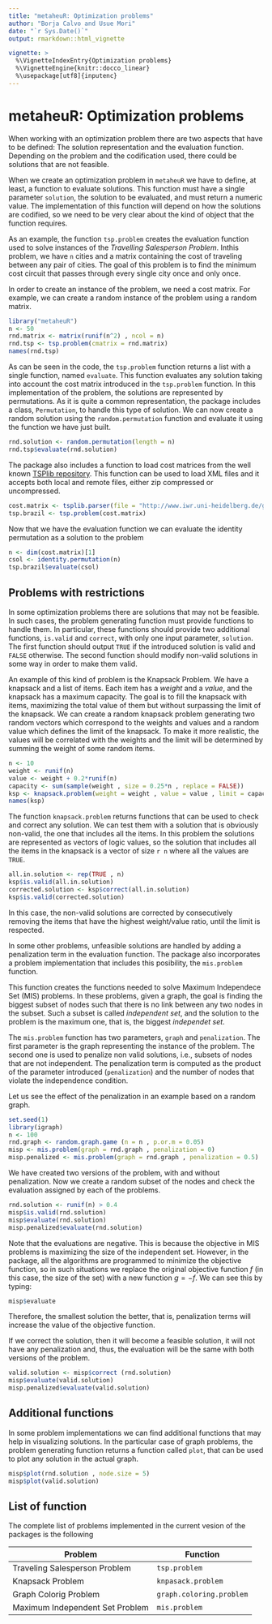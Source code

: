 ```yaml
---
title: "metaheuR: Optimization problems"
author: "Borja Calvo and Usue Mori"
date: "`r Sys.Date()`"
output: rmarkdown::html_vignette

vignette: >
  %\VignetteIndexEntry{Optimization problems}
  %\VignetteEngine{knitr::docco_linear}
  %\usepackage[utf8]{inputenc}
---
```


# metaheuR: Optimization problems

When working with an optimization problem there are two aspects that have to be defined: The solution representation and the evaluation function. Depending on the problem and the codification used, there could be solutions that are not feasible.

When we create an optimization problem in `metaheuR` we have to define, at least, a function to evaluate solutions. This function must have a single parameter `solution`, the solution to be evaluated, and must return a numeric value. The implementation of this function will depend on how the solutions are codified, so we need to be very clear about the kind of object that the function requires. 

As an example, the function `tsp.problem` creates the evaluation function used to solve instances of the _Travelling Salesperson Problem_. Inthis problem, we have `n` cities and a matrix containing the cost of traveling between any pair of cities. The goal of this problem is to find the minimum cost circuit that passes through every single city once and only once. 

In order to create an instance of the problem, we need a cost matrix. For example, we can create a random instance of the problem using a random matrix.

```r
library("metaheuR")
n <- 50
rnd.matrix <- matrix(runif(n^2) , ncol = n)
rnd.tsp <- tsp.problem(cmatrix = rnd.matrix)
names(rnd.tsp)
```

As can be seen in the code, the `tsp.problem` function returns a list with a single function, named `evaluate`. This function evaluates any solution taking into account the cost matrix introduced in the `tsp.problem` function. In this implementation of the problem, the solutions are represented by permutations. As it is quite a common representation, the package includes a class, `Permutation`, to handle this type of solution. We can now create a random solution using the `random.permutation` function and evaluate it using the function we have just built.

```r
rnd.solution <- random.permutation(length = n)
rnd.tsp$evaluate(rnd.solution)
```

The package also includes a function to load cost matrices from the well known [TSPlib repository](http://www.iwr.uni-heidelberg.de/groups/comopt/software/TSPLIB95/). This function can be used to load XML files and it accepts both local and remote files, either zip compressed or uncompressed.


```r

cost.matrix <- tsplib.parser(file = "http://www.iwr.uni-heidelberg.de/groups/comopt/software/TSPLIB95/XML-TSPLIB/instances/brazil58.xml.zip")
tsp.brazil <- tsp.problem(cost.matrix)
```

Now that we have the evaluation function we can evaluate the identity permutation as a solution to the problem

```r
n <- dim(cost.matrix)[1]
csol <- identity.permutation(n)
tsp.brazil$evaluate(csol)
```

## Problems with restrictions

In some optimization problems there are solutions that may not be feasible. In such cases, the problem generating function must provide functions to handle them. In particular, these functions should provide two additional functions, `is.valid` and `correct`, with only one input parameter, `solution`. The first function should output `TRUE` if the introduced solution is valid and `FALSE` otherwise. The second function should modify non-valid solutions in some way in order to make them valid.

An example of this kind of problem is the Knapsack Problem. We have a knapsack and a list of items. Each item has a _weight_ and a _value_, and the knapsack has a maximum capacity. The goal is to fill the knapsack with items, maximizing the total value of them but without surpassing the limit of the knapsack. We can create a random knapsack problem generating two random vectors which correspond to the weights and values and a random value which defines the limit of the knapsack. To make it more realistic, the values will be correlated with the weights and the limit will be determined by summing the weight of some random items.

```r
n <- 10
weight <- runif(n)
value <- weight + 0.2*runif(n)
capacity <- sum(sample(weight , size = 0.25*n , replace = FALSE))
ksp <- knapsack.problem(weight = weight , value = value , limit = capacity)
names(ksp)
```

The function `knapsack.problem` returns functions that can be used to check and correct any solution. We can test them with a solution that is obviously non-valid, the one that includes all the items. In this problem the solutions are represented as vectors of logic values, so the solution that includes all the items in the knapsack is a vector of size `r n` where all the values are `TRUE`.

```r
all.in.solution <- rep(TRUE , n)
ksp$is.valid(all.in.solution)
corrected.solution <- ksp$correct(all.in.solution)
ksp$is.valid(corrected.solution)
```

In this case, the non-valid solutions are corrected by consecutively removing the items that have the highest weight/value ratio, until the limit is respected.

In some other problems, unfeasible solutions are handled by adding a penalization term in the evaluation function. The package also incorporates a problem implementation that includes this posibility, the `mis.problem` function.

This function creates the functions needed to solve Maximum Independece Set (MIS) problems. In these problems, given a graph, the goal is finding the biggest subset of nodes such that there is no link between any two nodes in the subset. Such a subset is called _independent set_, and the solution to the problem is the maximum one, that is, the biggest _independet set_. 

The `mis.problem` function has two parameters, `graph` and `penalization`. The first parameter is the graph representing the instance of the problem. The second one is used to penalize non valid solutions, i.e., subsets of nodes that are not independent. The penalization term is computed as the product of the parameter introduced (`penalization`) and the number of nodes that violate the independence condition.

Let us see the effect of the penalization in an example based on a random graph.

```r
set.seed(1)
library(igraph)
n <- 100
rnd.graph <- random.graph.game (n = n , p.or.m = 0.05)
misp <- mis.problem(graph = rnd.graph , penalization = 0)
misp.penalized <- mis.problem(graph = rnd.graph , penalization = 0.5)
```

We have created two versions of the problem, with and without penalization. Now we create a random subset of the nodes and check the evaluation assigned by each of the problems.

```r
rnd.solution <- runif(n) > 0.4
misp$is.valid(rnd.solution)
misp$evaluate(rnd.solution)
misp.penalized$evaluate(rnd.solution)
```

Note that the evaluations are negative. This is because the objective in MIS problems is maximizing the size of the independent set. However, in the package, all the algorithms are programmed to minimize the objective function, so in such situations we replace the original objective function $f$ (in this case, the size of the set) with a new function $g=-f$. We can see this by typing:

```r
misp$evaluate
```

Therefore, the smallest solution the better, that is, penalization terms will increase the value of the objective function. 

If we correct the solution, then it will become a feasible solution, it will not have any penalization and, thus, the evaluation will be the same with both versions of the problem.

```r
valid.solution <- misp$correct (rnd.solution)
misp$evaluate(valid.solution)
misp.penalized$evaluate(valid.solution)
```

## Additional functions

In some problem implementations we can find additional functions that may help in visualizing solutions. In the particular case of graph problems, the problem generating function returns a function called `plot`, that can be used to plot any solution in the actual graph.

```r
misp$plot(rnd.solution , node.size = 5)
misp$plot(valid.solution)
```


## List of function

The complete list of problems implemented in the current vesion of the packages is the following

Problem | Function
--------|----------
Traveling Salesperson Problem | `tsp.problem`
Knapsack Problem | `knpasack.problem`
Graph Colorig Problem | `graph.coloring.problem`
Maximum Independent Set Problem | `mis.problem`

